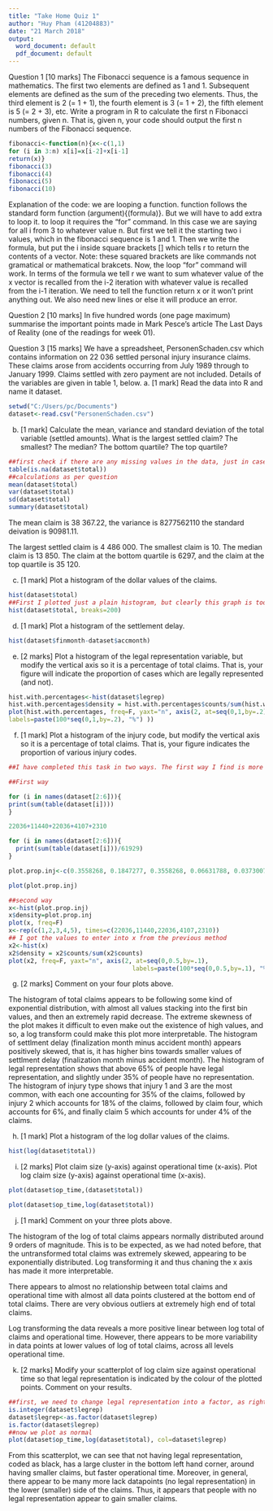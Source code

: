 ---
title: "Take Home Quiz 1"
author: "Huy Pham (41204883)"
date: "21 March 2018"
output:
  word_document: default
  pdf_document: default
---
Question 1 [10 marks]
The Fibonacci sequence is a famous sequence in mathematics. The first two
elements are defined as 1 and 1. Subsequent elements are defined as the sum
of the preceding two elements. Thus, the third element is 2 (= 1 + 1), the
fourth element is 3 (= 1 + 2), the fifth element is 5 (= 2 + 3), etc.
Write a program in R to calculate the first n Fibonacci numbers, given
n. That is, given n, your code should output the first n numbers of the
Fibonacci sequence.
```{r}
fibonacci<-function(n){x<-c(1,1)
for (i in 3:n) x[i]=x[i-2]+x[i-1]
return(x)}
fibonacci(3)
fibonacci(4)
fibonacci(5)
fibonacci(10)
```

Explanation of the code: we are looping a function. function follows the standard
form function (argument){(formula)}. But we will have to add extra to loop it.
to loop it requires the "for" command. In this case we are saying for all i from
3 to whatever value n. But first we tell it the starting two i values, which
in the fibonacci sequence is 1 and 1. Then we write the formula, but put the i 
inside square brackets [] which tells r to return the contents of a vector. Note: these squared brackets are like commands not gramatical or mathematical brakcets. Now, the loop "for" command will work. In terms of the formula we tell r we want
to sum whatever value of the x vector is recalled from the i-2 iteration 
with whatever value is recalled from the i-1 iteration. We need to tell the function
return x or it won't print anything out. We also need new lines or else it will 
produce an error.

Question 2 [10 marks]
In five hundred words (one page maximum) summarise the important points
made in Mark Pesce's article The Last Days of Reality (one of the readings
for week 01).

Question 3 [15 marks]
We have a spreadsheet, PersonenSchaden.csv which contains information
on 22 036 settled personal injury insurance claims. These claims arose from
accidents occurring from July 1989 through to January 1999. Claims settled
with zero payment are not included.
Details of the variables are given in table 1, below.
a. [1 mark] Read the data into R and name it dataset.

```{r}
setwd("C:/Users/pc/Documents")
dataset<-read.csv("PersonenSchaden.csv")
```

b. [1 mark] Calculate the mean, variance and standard deviation of the
total variable (settled amounts). What is the largest settled claim?
The smallest? The median? The bottom quartile? The top quartile?


```{r }
##first check if there are any missing values in the data, just in case
table(is.na(dataset$total))
##calculations as per question
mean(dataset$total)
var(dataset$total)
sd(dataset$total)
summary(dataset$total)

```
The mean claim is 38 367.22, the variance is 8277562110 the standard deivation is 90981.11.

The largest settled claim is 4 486 000. The smallest claim is 10. The median claim is 13 850. The claim at the bottom quartile is 6297, and the claim at the top quartile is 35 120. 

c. [1 mark] Plot a histogram of the dollar values of the claims.

```{r}
hist(dataset$total)
##First I plotted just a plain histogram, but clearly this graph is too difficult to interpret. So I plotted another ##histogram with larger bins (200),  just to make the trend more clear. The issue of the extreme skew will be dealt with in later questions. 
hist(dataset$total, breaks=200)
```

d. [1 mark] Plot a histogram of the settlement delay.

```{r}
hist(dataset$finmonth-dataset$accmonth)
```

e. [2 marks] Plot a histogram of the legal representation variable, but
modify the vertical axis so it is a percentage of total claims. That
is, your figure will indicate the proportion of cases which are legally
represented (and not).

```{r}
hist.with.percentages<-hist(dataset$legrep)
hist.with.percentages$density = hist.with.percentages$counts/sum(hist.with.percentages$counts)
plot(hist.with.percentages, freq=F, yaxt="n", axis(2, at=seq(0,1,by=.2),  
labels=paste(100*seq(0,1,by=.2), "%") ))
```

f. [1 mark] Plot a histogram of the injury code, but modify the vertical
axis so it is a percentage of total claims. That is, your figure indicates
the proportion of various injury codes.

```{r}
##I have completed this task in two ways. The first way I find is more direct, but the question clearly asks for a histogram, which I interpret as having bars which represents bins of data. As such, I will make a second graph which is an actual histogram.

##First way

for (i in names(dataset[2:6])){
print(sum(table(dataset[i])))
}

22036+11440+22036+4107+2310

for (i in names(dataset[2:6])){
  print(sum(table(dataset[i]))/61929)
}

plot.prop.inj<-c(0.3558268, 0.1847277, 0.3558268, 0.06631788, 0.03730078)

plot(plot.prop.inj)

##second way
x<-hist(plot.prop.inj)
x$density=plot.prop.inj
plot(x, freq=F)
x<-rep(c(1,2,3,4,5), times=c(22036,11440,22036,4107,2310))
## I got the values to enter into x from the previous method
x2<-hist(x)
x2$density = x2$counts/sum(x2$counts)
plot(x2, freq=F, yaxt="n", axis(2, at=seq(0,0.5,by=.1),  
                                  labels=paste(100*seq(0,0.5,by=.1), "%") ))
```


g. [2 marks] Comment on your four plots above.

The histogram of total claims appears to be following some kind of exponential distribution, with almost all values stacking into the first bin values, and then an extremely rapid decrease. The extreme skewness of the plot makes it difficult to even make out the existence of high values, and so, a log transform could make this plot more interpretable.
The histogram of settlment delay (finalization month minus accident month) appears positively skewed, that is, it has higher bins towards smaller values of settlment delay (finalization month minus accident month). 
The histogram of legal representation shows that above 65% of people have legal representation, and slightly under 35% of people have no representation. 
The histogram of injury type shows that injury 1 and 3 are the most common, with each one accounting for 35% of the claims, followed by injury 2 which accounts for 18% of the claims, followed by claim four, which accounts for 6%, and finally claim 5 which accounts for under 4% of the claims. 


h. [1 mark] Plot a histogram of the log dollar values of the claims.

```{r}
hist(log(dataset$total))
```

i. [2 marks] Plot claim size (y-axis) against operational time (x-axis).
Plot log claim size (y-axis) against operational time (x-axis).

```{r}
plot(dataset$op_time,(dataset$total))

plot(dataset$op_time,log(dataset$total))
```

j. [1 mark] Comment on your three plots above.

The histogram of the log of total claims appears normally distributed around 9 orders of magnitude. This is to be expected, as we had noted before, that the untransformed total claims was extremely skewed, appearing to be exponentially distributed. Log transforming it and thus chaning the x axis has made it more interpretable. 

There appears to almost no relationship between total claims and operational time with almost all data points clustered at the bottom end of total claims. There are very obvious outliers at extremely high end of total claims. 

Log transforming the data reveals a more positive linear between log total of claims and operational time. However, there appears to be more variability in data points at lower values of log of total claims, across all levels operational time.  


k. [2 marks] Modify your scatterplot of log claim size against operational
time so that legal representation is indicated by the colour of the plotted
points. Comment on your results.

```{r}
##first, we need to change legal representation into a factor, as right now, it is clearly considered an integer.
is.integer(dataset$legrep)
dataset$legrep<-as.factor(dataset$legrep)
is.factor(dataset$legrep)
##now we plot as normal
plot(dataset$op_time,log(dataset$total), col=dataset$legrep)
```

From this scatterplot, we can see that not having legal representation, coded as black, has a large cluster in the bottom left hand corner, around having smaller claims, but faster operational time. Moreover, in general, there appear to be many more lack datapoints (no legal representation) in the lower (smaller) side of the claims. Thus, it appears that people with no legal representation appear to gain smaller claims. 



